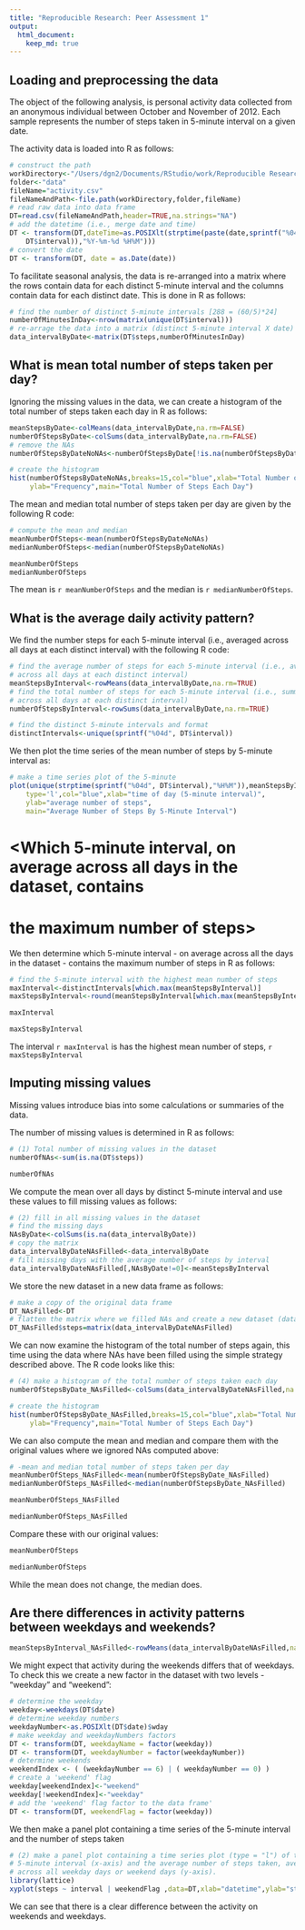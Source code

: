 ```yaml
---
title: "Reproducible Research: Peer Assessment 1"
output: 
  html_document:
    keep_md: true
---
```



## Loading and preprocessing the data

The object of the following analysis, is personal activity data collected from an
anonymous individual between October and November of 2012. Each sample represents
the number of steps taken in 5-minute interval on a given date. 

The activity data is loaded into R as follows:

```r
# construct the path
workDirectory<-"/Users/dgn2/Documents/RStudio/work/Reproducible Research"
folder<-"data"
fileName="activity.csv"
fileNameAndPath<-file.path(workDirectory,folder,fileName)
# read raw data into data frame
DT=read.csv(fileNameAndPath,header=TRUE,na.strings="NA")
# add the datetime (i.e., merge date and time)
DT <- transform(DT,dateTime=as.POSIXlt(strptime(paste(date,sprintf("%04d", 
    DT$interval)),"%Y-%m-%d %H%M")))
# convert the date
DT <- transform(DT, date = as.Date(date))
```

To facilitate seasonal analysis, the data is re-arranged into a matrix where
the rows contain data for each distinct 5-minute interval and the columns 
contain data for each distinct date. This is done in R as follows:

```r
# find the number of distinct 5-minute intervals [288 = (60/5)*24]
numberOfMinutesInDay<-nrow(matrix(unique(DT$interval)))
# re-arrage the data into a matrix (distinct 5-minute interval X date)
data_intervalByDate<-matrix(DT$steps,numberOfMinutesInDay)
```

## What is mean total number of steps taken per day?

Ignoring the missing values in the data, we can create a histogram of the total
number of steps taken each day in R as follows:

```r
meanStepsByDate<-colMeans(data_intervalByDate,na.rm=FALSE)
numberOfStepsByDate<-colSums(data_intervalByDate,na.rm=FALSE)
# remove the NAs
numberOfStepsByDateNoNAs<-numberOfStepsByDate[!is.na(numberOfStepsByDate)]

# create the histogram
hist(numberOfStepsByDateNoNAs,breaks=15,col="blue",xlab="Total Number of Steps",
     ylab="Frequency",main="Total Number of Steps Each Day")
```

The mean and median total number of steps taken per day are given by the 
following R code:

```r

# compute the mean and median
meanNumberOfSteps<-mean(numberOfStepsByDateNoNAs)
medianNumberOfSteps<-median(numberOfStepsByDateNoNAs)

meanNumberOfSteps
medianNumberOfSteps
```

The mean is `r meanNumberOfSteps` and the median is `r medianNumberOfSteps`.

## What is the average daily activity pattern?

We find the number steps for each 5-minute interval (i.e., averaged across all
days at each distinct interval) with the following R code:

```r
# find the average number of steps for each 5-minute interval (i.e., averaged 
# across all days at each distinct interval)
meanStepsByInterval<-rowMeans(data_intervalByDate,na.rm=TRUE)
# find the total number of steps for each 5-minute interval (i.e., summed 
# across all days at each distinct interval)
numberOfStepsByInterval<-rowSums(data_intervalByDate,na.rm=TRUE)

# find the distinct 5-minute intervals and format
distinctIntervals<-unique(sprintf("%04d", DT$interval))
```

We then plot the time series of the mean number of steps by 5-minute interval as: 

```r
# make a time series plot of the 5-minute 
plot(unique(strptime(sprintf("%04d", DT$interval),"%H%M")),meanStepsByInterval,
    type='l',col="blue",xlab="time of day (5-minute interval)",
    ylab="average number of steps",
    main="Average Number of Steps By 5-Minute Interval")
```

# <Which 5-minute interval, on average across all days in the dataset, contains
# the maximum number of steps>

We then determine which 5-minute interval - on average across all the days in the
dataset - contains the maximum number of steps in R as follows:

```r
# find the 5-minute interval with the highest mean number of steps
maxInterval<-distinctIntervals[which.max(meanStepsByInterval)]
maxStepsByInterval<-round(meanStepsByInterval[which.max(meanStepsByInterval)])

maxInterval

maxStepsByInterval

```

The interval `r maxInterval` is has the highest mean number of steps, `r maxStepsByInterval`

## Imputing missing values
Missing values introduce bias into some calculations or summaries of the data.

The number of missing values is determined in R as follows:

```r
# (1) Total number of missing values in the dataset
numberOfNAs<-sum(is.na(DT$steps))

numberOfNAs

```

We compute the mean over all days by distinct 5-minute interval and use these 
values to fill missing values as follows:

```r
# (2) fill in all missing values in the dataset
# find the missing days
NAsByDate<-colSums(is.na(data_intervalByDate))
# copy the matrix
data_intervalByDateNAsFilled<-data_intervalByDate
# fill missing days with the average number of steps by interval
data_intervalByDateNAsFilled[,NAsByDate!=0]<-meanStepsByInterval
```

We store the new dataset in a new data frame as follows:

```r
# make a copy of the original data frame
DT_NAsFilled<-DT
# flatten the matrix where we filled NAs and create a new dataset (data frame)
DT_NAsFilled$steps=matrix(data_intervalByDateNAsFilled)
```

We can now examine the histogram of the total number of steps again, this time
using the data where NAs have been filled using the simple strategy described
above. The R code looks like this:

```r
# (4) make a histogram of the total number of steps taken each day
numberOfStepsByDate_NAsFilled<-colSums(data_intervalByDateNAsFilled,na.rm=FALSE)

# create the histogram
hist(numberOfStepsByDate_NAsFilled,breaks=15,col="blue",xlab="Total Number of Steps",
     ylab="Frequency",main="Total Number of Steps Each Day")
```

We can also compute the mean and median and compare them with the original values
where we ignored NAs computed above:

```r
# -mean and median total number of steps taken per day
meanNumberOfSteps_NAsFilled<-mean(numberOfStepsByDate_NAsFilled)
medianNumberOfSteps_NAsFilled<-median(numberOfStepsByDate_NAsFilled)

meanNumberOfSteps_NAsFilled

medianNumberOfSteps_NAsFilled

```

Compare these with our original values:

```r
meanNumberOfSteps

medianNumberOfSteps
```

While the mean does not change, the median does.

## Are there differences in activity patterns between weekdays and weekends?

```r
meanStepsByInterval_NAsFilled<-rowMeans(data_intervalByDateNAsFilled,na.rm=FALSE)
```

We might expect that activity during the weekends differs that of weekdays. To
check this we create a new factor in the dataset with two levels - "weekday"
and "weekend":

```r
# determine the weekday
weekday<-weekdays(DT$date)
# determine weekday numbers
weekdayNumber<-as.POSIXlt(DT$date)$wday
# make weekday and weekdayNumbers factors
DT <- transform(DT, weekdayName = factor(weekday))
DT <- transform(DT, weekdayNumber = factor(weekdayNumber))
# determine weekends
weekendIndex <- ( (weekdayNumber == 6) | ( weekdayNumber == 0) )
# create a 'weekend' flag
weekday[weekendIndex]<-"weekend"
weekday[!weekendIndex]<-"weekday"
# add the 'weekend' flag factor to the data frame'
DT <- transform(DT, weekendFlag = factor(weekday))
```

We then make a panel plot containing a time series of the 5-minute interval and 
the number of steps taken  

```r
# (2) make a panel plot containing a time series plot (type = "l") of the 
# 5-minute interval (x-axis) and the average number of steps taken, averaged
# across all weekday days or weekend days (y-axis). 
library(lattice)
xyplot(steps ~ interval | weekendFlag ,data=DT,xlab="datetime",ylab="steps",layout=c(1,2))
```

We can see that there is a clear difference between the activity on weekends and weekdays.
